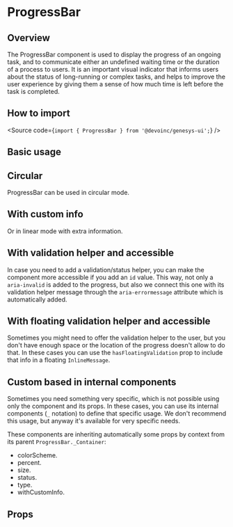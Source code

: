 

<Meta of={Stories} />

# ProgressBar

## Overview

The ProgressBar component is used to display the progress of an ongoing task,
and to communicate either an undefined waiting time or the duration of a process to users.
It is an important visual indicator that informs users about the status of long-running or complex tasks,
and helps to improve the user experience by giving them a sense of how much time is left before the task is completed.

## How to import

<Source code={`import { ProgressBar } from '@devoinc/genesys-ui';`} />

## Basic usage

<Canvas of={Stories.Base} />

## Circular

ProgressBar can be used in circular mode.

<Canvas of={Stories.Circular} />

## With custom info

Or in linear mode with extra information.

<Canvas of={Stories.WithCustomInfo} />

## With validation helper and accessible

In case you need to add a validation/status helper, you can make the component more
accessible if you add an `id` value. This way, not only a `aria-invalid` is added to
the progress, but also we connect this one with its validation helper message through
the `aria-errormessage` attribute which is automatically added.

<Canvas of={Stories.AccessibleValidation} />

## With floating validation helper and accessible

Sometimes you might need to offer the validation helper to the user, but you don't have
enough space or the location of the progress doesn't allow to do that. In these cases
you can use the `hasFloatingValidation` prop to include that info in a floating `InlineMessage`.

<Canvas of={Stories.AccessibleFloatingValidation} />

## Custom based in internal components

Sometimes you need something very specific, which is not possible using only the component and its props.
In these cases, you can use its internal components (`_` notation) to define that specific usage.
We don't recommend this usage, but anyway it's available for very specific needs.

These components are inheriting automatically some props by context from its parent `ProgressBar._Container`:

- colorScheme.
- percent.
- size.
- status.
- type.
- withCustomInfo.

<Canvas of={Stories.Custom} />

## Props

<ArgTypes of={Stories} />
